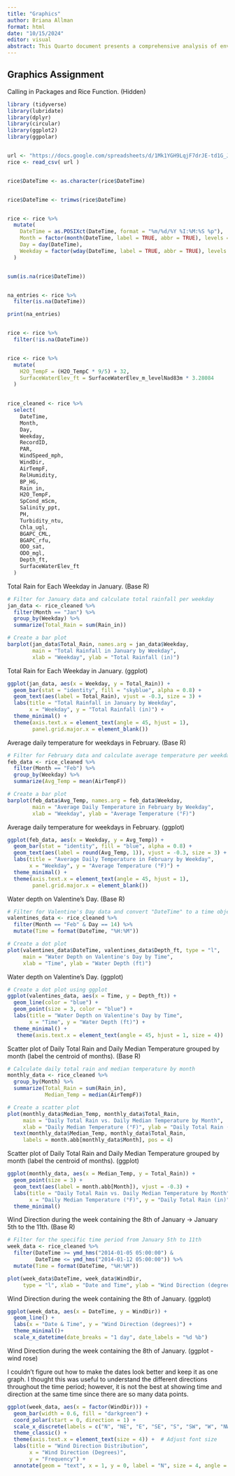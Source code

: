 ```yaml
---
title: "Graphics"
author: Briana Allman
format: html
date: "10/15/2024"
editor: visual
abstract: This Quarto document presents a comprehensive analysis of environmental data collected by the Rice Rivers Center. Utilizing a dataset derived from a previously written script, the analysis addresses various questions related to precipitation, temperature, water depth, and wind direction.
---
```


## Graphics Assignment

Calling in Packages and Rice Function. (Hidden)

```r
library (tidyverse)
library(lubridate)
library(dplyr)
library(circular)
library(ggplot2)
library(ggpolar)


url <- "https://docs.google.com/spreadsheets/d/1Mk1YGH9LqjF7drJE-td1G_JkdADOU0eMlrP01WFBT8s/pub?gid=0&single=true&output=csv"
rice <- read_csv( url )


rice$DateTime <- as.character(rice$DateTime)


rice$DateTime <- trimws(rice$DateTime)


rice <- rice %>%
  mutate(
    DateTime = as.POSIXct(DateTime, format = "%m/%d/%Y %I:%M:%S %p"),
    Month = factor(month(DateTime, label = TRUE, abbr = TRUE), levels = month.abb),
    Day = day(DateTime),
    Weekday = factor(wday(DateTime, label = TRUE, abbr = TRUE), levels = wday(1:7, label = TRUE, abbr = TRUE))
  )


sum(is.na(rice$DateTime))


na_entries <- rice %>%
  filter(is.na(DateTime))

print(na_entries)


rice <- rice %>%
  filter(!is.na(DateTime))


rice <- rice %>%
  mutate(
    H2O_TempF = (H2O_TempC * 9/5) + 32, 
    SurfaceWaterElev_ft = SurfaceWaterElev_m_levelNad83m * 3.28084
  )
 

rice_cleaned <- rice %>% 
  select(
    DateTime,
    Month,
    Day, 
    Weekday,
    RecordID,
    PAR,
    WindSpeed_mph,
    WindDir,
    AirTempF,
    RelHumidity,
    BP_HG,
    Rain_in,
    H2O_TempF,
    SpCond_mScm,
    Salinity_ppt,
    PH,
    Turbidity_ntu,
    Chla_ugl,
    BGAPC_CML,
    BGAPC_rfu,
    ODO_sat,
    ODO_mgl,
    Depth_ft,
    SurfaceWaterElev_ft
  )

```

Total Rain for Each Weekday in January. (Base R)

```r
# Filter for January data and calculate total rainfall per weekday
jan_data <- rice_cleaned %>%
  filter(Month == "Jan") %>%
  group_by(Weekday) %>%
  summarize(Total_Rain = sum(Rain_in))

# Create a bar plot
barplot(jan_data$Total_Rain, names.arg = jan_data$Weekday,
        main = "Total Rainfall in January by Weekday",
        xlab = "Weekday", ylab = "Total Rainfall (in)")
```

Total Rain for Each Weekday in January. (ggplot)

```r
ggplot(jan_data, aes(x = Weekday, y = Total_Rain)) +
  geom_bar(stat = "identity", fill = "skyblue", alpha = 0.8) +
  geom_text(aes(label = Total_Rain), vjust = -0.3, size = 3) +
  labs(title = "Total Rainfall in January by Weekday",
       x = "Weekday", y = "Total Rainfall (in)") +
  theme_minimal() +
  theme(axis.text.x = element_text(angle = 45, hjust = 1),
        panel.grid.major.x = element_blank())
```

Average daily temperature for weekdays in February. (Base R)

```r
# Filter for February data and calculate average temperature per weekday
feb_data <- rice_cleaned %>%
  filter(Month == "Feb") %>%
  group_by(Weekday) %>%
  summarize(Avg_Temp = mean(AirTempF))

# Create a bar plot
barplot(feb_data$Avg_Temp, names.arg = feb_data$Weekday,
        main = "Average Daily Temperature in February by Weekday",
        xlab = "Weekday", ylab = "Average Temperature (°F)")
```

Average daily temperature for weekdays in February. (ggplot)

```r
ggplot(feb_data, aes(x = Weekday, y = Avg_Temp)) +
  geom_bar(stat = "identity", fill = "blue", alpha = 0.8) +
  geom_text(aes(label = round(Avg_Temp, 1)), vjust = -0.3, size = 3) +
  labs(title = "Average Daily Temperature in February by Weekday",
       x = "Weekday", y = "Average Temperature (°F)") +
  theme_minimal() +
  theme(axis.text.x = element_text(angle = 45, hjust = 1),
        panel.grid.major.x = element_blank())
```

Water depth on Valentine's Day. (Base R)

```r
# Filter for Valentine's Day data and convert "DateTime" to a time object
valentines_data <- rice_cleaned %>%
  filter(Month == "Feb" & Day == 14) %>%
  mutate(Time = format(DateTime, "%H:%M"))

# Create a dot plot
plot(valentines_data$DateTime, valentines_data$Depth_ft, type = "l",
     main = "Water Depth on Valentine's Day by Time",
     xlab = "Time", ylab = "Water Depth (ft)")
```

Water depth on Valentine's Day. (ggplot)

```r
# Create a dot plot using ggplot
ggplot(valentines_data, aes(x = Time, y = Depth_ft)) +
  geom_line(color = "blue") +
  geom_point(size = 3, color = "blue") +
  labs(title = "Water Depth on Valentine's Day by Time",
       x = "Time", y = "Water Depth (ft)") +
  theme_minimal() +
   theme(axis.text.x = element_text(angle = 45, hjust = 1, size = 4))
```

Scatter plot of Daily Total Rain and Daily Median Temperature grouped by month (label the centroid of months). (Base R)

```r
# Calculate daily total rain and median temperature by month
monthly_data <- rice_cleaned %>%
  group_by(Month) %>%
  summarize(Total_Rain = sum(Rain_in),
            Median_Temp = median(AirTempF))

# Create a scatter plot
plot(monthly_data$Median_Temp, monthly_data$Total_Rain,
     main = "Daily Total Rain vs. Daily Median Temperature by Month",
     xlab = "Daily Median Temperature (°F)", ylab = "Daily Total Rain (in)") +
  text(monthly_data$Median_Temp, monthly_data$Total_Rain,
     labels = month.abb[monthly_data$Month], pos = 4)


```

Scatter plot of Daily Total Rain and Daily Median Temperature grouped by month (label the centroid of months). (ggplot)

```r
ggplot(monthly_data, aes(x = Median_Temp, y = Total_Rain)) +
  geom_point(size = 3) +
  geom_text(aes(label = month.abb[Month]), vjust = -0.3) +
  labs(title = "Daily Total Rain vs. Daily Median Temperature by Month",
       x = "Daily Median Temperature (°F)", y = "Daily Total Rain (in)") +
  theme_minimal()
```

Wind Direction during the week containing the 8th of January -\> January 5th to the 11th. (Base R)

```r
# Filter for the specific time period from January 5th to 11th
week_data <- rice_cleaned %>%
  filter(DateTime >= ymd_hms("2014-01-05 05:00:00") &
         DateTime <= ymd_hms("2014-01-12 05:00:00")) %>%
  mutate(Time = format(DateTime, "%H:%M"))

plot(week_data$DateTime, week_data$WindDir,
     type = "l", xlab = "Date and Time", ylab = "Wind Direction (degrees)")

```

Wind Direction during the week containing the 8th of January. (ggplot)

```r
ggplot(week_data, aes(x = DateTime, y = WindDir)) +
  geom_line() +
  labs(x = "Date & Time", y = "Wind Direction (degrees)") +
  theme_minimal()+
  scale_x_datetime(date_breaks = "1 day", date_labels = "%d %b")
```

Wind Direction during the week containing the 8th of January. (ggplot - wind rose)

I couldn't figure out how to make the dates look better and keep it as one graph. I thought this was useful to understand the different directions throughout the time period; however, it is not the best at showing time and direction at the same time since there are so many data points.

```r
ggplot(week_data, aes(x = factor(WindDir))) +
  geom_bar(width = 0.6, fill = "darkgreen") +
  coord_polar(start = 0, direction = 1) +
  scale_x_discrete(labels = c("N", "NE", "E", "SE", "S", "SW", "W", "NW", "N")) +
  theme_classic() +
  theme(axis.text.x = element_text(size = 4)) +  # Adjust font size
  labs(title = "Wind Direction Distribution",
       x = "Wind Direction (Degrees)",
       y = "Frequency") +
  annotate(geom = "text", x = 1, y = 0, label = "N", size = 4, angle = -45)
```
